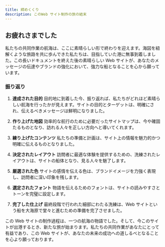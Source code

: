```yaml
---
title: 締めくくり
description: このWeb サイト制作の旅の結末
---
```


## お疲れさまでした

私たちの共同作業の航海は、ここに素晴らしい形で終わりを迎えます。海図を紐解くような旅路を共に歩んできた私たちは、目指していた港に無事到着しました。この長いドキュメントを終えた後の素晴らしい Web サイトが、あなたのメッセージの伝達やブランドの強化において、強力な船となることを心から願っています。

### 振り返り

1. **達成された目的**
   目的地に到着した今、振り返れば、私たちがどれほど素晴らしい航海を行ったかが見えます。サイトの目的とターゲットは、明確にされ、伝えるべきメッセージは鮮明になりました。

2. **作り上げた地図**
   効率的な航行のために必要だったサイトマップは、今や確固たるものとなり、訪れる人々を正しい方向へと導いてくれます。

3. **練り上げたコンテンツ**
   私たちの準備と計画は、サイト上の情報を魅力的かつ明確に伝えるものとなりました。

4. **決定されたレイアウト**
   訪問者に最適な体験を提供するための、洗練されたレイアウトは、サイトの船体となり、見る人々を魅了します。

5. **厳選された色**
   サイトの感情を伝える色は、ブランドイメージを力強く表現し、訪問者に深い印象を残します。

6. **選定されたフォント**
   物語を伝えるためのフォントは、サイトの読みやすさとトーンを完璧に設定します。

7. **完了した仕上げ**
   最終段階で行われた細部にわたる洗練は、Web サイトという船を大海原で堂々と進むための準備を完了させました。

この Web サイトの制作過程は、一つの航海の物語でした。そして、今このサイトが出港するとき、新たな旅が始まります。私たちの共同作業があなたにとって有益であり、この Web サイトが、あなたの未来の成功への道しるべとなることを心より願っております。

